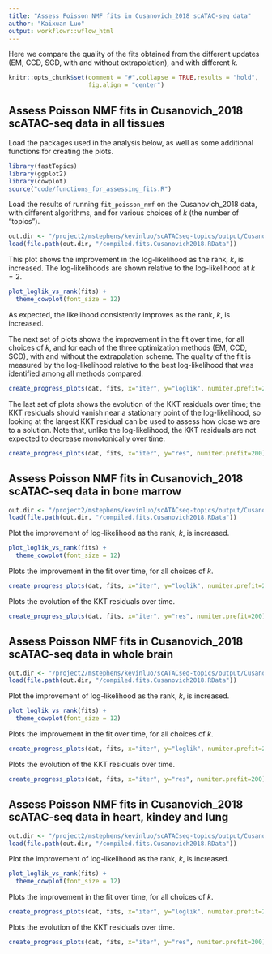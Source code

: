 ```yaml
---
title: "Assess Poisson NMF fits in Cusanovich_2018 scATAC-seq data"
author: "Kaixuan Luo"
output: workflowr::wflow_html
---
```


Here we compare the quality of the fits obtained from the different
updates (EM, CCD, SCD, with and without extrapolation), and with
different $k$.

```r
knitr::opts_chunk$set(comment = "#",collapse = TRUE,results = "hold",
                      fig.align = "center")
```

## Assess Poisson NMF fits in Cusanovich_2018 scATAC-seq data in all tissues
Load the packages used in the analysis below, as well as some
additional functions for creating the plots.

```r
library(fastTopics)
library(ggplot2)
library(cowplot)
source("code/functions_for_assessing_fits.R")
```

Load the results of running `fit_poisson_nmf` on the Cusanovich_2018 data,
with different algorithms, and for various choices of $k$ (the number
of "topics").

```r
out.dir <- "/project2/mstephens/kevinluo/scATACseq-topics/output/Cusanovich_2018"
load(file.path(out.dir, "/compiled.fits.Cusanovich2018.RData"))
```

This plot shows the improvement in the log-likelihood as the rank,
$k$, is increased. The log-likelihoods are shown relative to the
log-likelihood at $k = 2$. 

```r
plot_loglik_vs_rank(fits) +
  theme_cowplot(font_size = 12)
```

As expected, the likelihood consistently improves as the rank, $k$, is
increased.

The next set of plots shows the improvement in the fit over time,
for all choices of $k$, and for each of the three optimization methods
(EM, CCD, SCD), with and without the extrapolation scheme. The quality
of the fit is measured by the log-likelihood relative to the best
log-likelihood that was identified among all methods compared.

```r
create_progress_plots(dat, fits, x="iter", y="loglik", numiter.prefit=200)
```

The last set of plots shows the evolution of the KKT residuals over
time; the KKT residuals should vanish near a stationary point of the
log-likelihood, so looking at the largest KKT residual can be used to
assess how close we are to a solution. Note that, unlike the
log-likelihood, the KKT residuals are not expected to decrease
monotonically over time.

```r
create_progress_plots(dat, fits, x="iter", y="res", numiter.prefit=200)
```

## Assess Poisson NMF fits in Cusanovich_2018 scATAC-seq data in bone marrow

```r
out.dir <- "/project2/mstephens/kevinluo/scATACseq-topics/output/Cusanovich_2018_BoneMarrow/"
load(file.path(out.dir, "/compiled.fits.Cusanovich2018.RData"))
```

Plot the improvement of log-likelihood as the rank, $k$, is increased. 

```r
plot_loglik_vs_rank(fits) +
  theme_cowplot(font_size = 12)
```

Plots the improvement in the fit over time, for all choices of $k$.

```r
create_progress_plots(dat, fits, x="iter", y="loglik", numiter.prefit=200)
```

Plots the evolution of the KKT residuals over time.
```r
create_progress_plots(dat, fits, x="iter", y="res", numiter.prefit=200)
```


## Assess Poisson NMF fits in Cusanovich_2018 scATAC-seq data in whole brain

```r
out.dir <- "/project2/mstephens/kevinluo/scATACseq-topics/output/Cusanovich_2018_WholeBrain/"
load(file.path(out.dir, "/compiled.fits.Cusanovich2018.RData"))
```

Plot the improvement of log-likelihood as the rank, $k$, is increased. 

```r
plot_loglik_vs_rank(fits) +
  theme_cowplot(font_size = 12)
```

Plots the improvement in the fit over time, for all choices of $k$.

```r
create_progress_plots(dat, fits, x="iter", y="loglik", numiter.prefit=200)
```

Plots the evolution of the KKT residuals over time.
```r
create_progress_plots(dat, fits, x="iter", y="res", numiter.prefit=200)
```



## Assess Poisson NMF fits in Cusanovich_2018 scATAC-seq data in heart, kindey and lung

```r
out.dir <- "/project2/mstephens/kevinluo/scATACseq-topics/output/Cusanovich_2018_HeartKidneyLung/"
load(file.path(out.dir, "/compiled.fits.Cusanovich2018.RData"))
```

Plot the improvement of log-likelihood as the rank, $k$, is increased. 

```r
plot_loglik_vs_rank(fits) +
  theme_cowplot(font_size = 12)
```

Plots the improvement in the fit over time, for all choices of $k$.

```r
create_progress_plots(dat, fits, x="iter", y="loglik", numiter.prefit=200)
```

Plots the evolution of the KKT residuals over time.
```r
create_progress_plots(dat, fits, x="iter", y="res", numiter.prefit=200)
```
